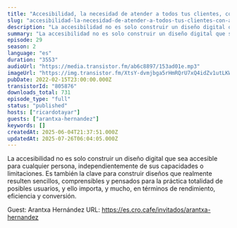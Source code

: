 ```yaml
---
title: "Accesibilidad, la necesidad de atender a todos tus clientes, con Arantxa Hernández"
slug: "accesibilidad-la-necesidad-de-atender-a-todos-tus-clientes-con-arantxa-hernandez-57327e6a-6155-404d-ba05-039294843b90"
description: "La accesibilidad no es solo construir un diseño digital que sea accesible para cualquier persona, independientemente de sus capacidades o limitaciones. Es también la clave para construir diseños que realmente resulten sencillos, comprensibles y pensados para la práctica totalidad de posibles usuarios, y ello importa, y mucho, en términos de rendimiento, eficiencia y conversión.\n\nGuest: Arantxa Hernández\nURL: https://es.cro.cafe/invitados/arantxa-hernandez"
summary: "La accesibilidad no es solo construir un diseño digital que sea accesible para cualquier persona, independientemente de sus capacidades o limitaciones. Es también la clave para construir diseños que realmente resulten sencillos, comprensibles y pensados para la práctica totalidad de posibles usuarios, y ello importa, y mucho, en términos de rendimiento, eficiencia y conversión."
episode: 29
season: 2
language: "es"
duration: "3553"
audioUrl: "https://media.transistor.fm/ab6c8897/153ad01e.mp3"
imageUrl: "https://img.transistor.fm/XtsY-dvmjbga5rHmRQrU7xQ4idZv1utLKWS3PIR4IE0/rs:fill:0:0:1/w:3000/h:3000/q:60/aHR0cHM6Ly9pbWct/dXBsb2FkLXByb2R1/Y3Rpb24udHJhbnNp/c3Rvci5mbS84OWY3/MzI2MDYyZWE5ZWNk/ZjliODNkODQyMWY5/ZWUzMC5wbmc.webp"
pubDate: 2022-02-15T23:00:00.000Z
transistorId: "805876"
downloads_total: 731
episode_type: "full"
status: "published"
hosts: ["ricardotayar"]
guests: ["arantxa-hernandez"]
keywords: []
createdAt: 2025-06-04T21:37:51.000Z
updatedAt: 2025-07-26T06:04:05.000Z
---
```


La accesibilidad no es solo construir un diseño digital que sea accesible para cualquier persona, independientemente de sus capacidades o limitaciones. Es también la clave para construir diseños que realmente resulten sencillos, comprensibles y pensados para la práctica totalidad de posibles usuarios, y ello importa, y mucho, en términos de rendimiento, eficiencia y conversión.

Guest: Arantxa Hernández
URL: https://es.cro.cafe/invitados/arantxa-hernandez
